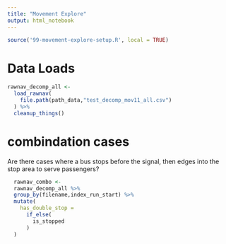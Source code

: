 ```yaml
---
title: "Movement Explore"
output: html_notebook
---
```


```r
source('99-movement-explore-setup.R', local = TRUE)
```


# Data Loads
```r
rawnav_decomp_all <- 
  load_rawnav(
    file.path(path_data,"test_decomp_mov11_all.csv")
  ) %>%
  cleanup_things()

```

# combindation cases

Are there cases where a bus stops before the signal, then edges into the stop area to serve passengers?

```r
  rawnav_combo <-
  rawnav_decomp_all %>%
  group_by(filename,index_run_start) %>%
  mutate(
    has_double_stop =
      if_else(
        is_stopped
      )
  )
```

